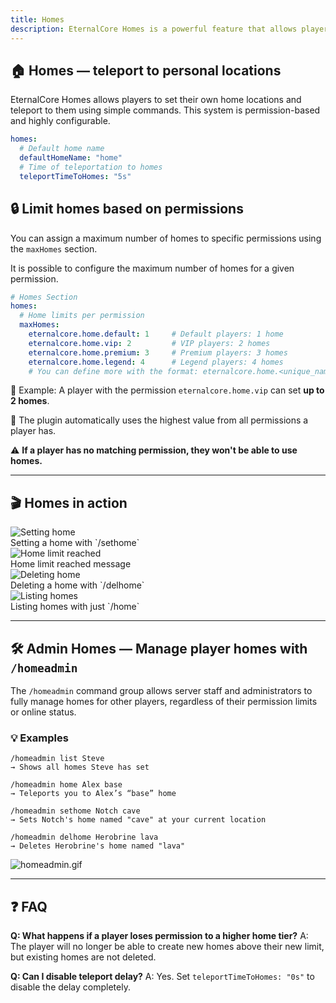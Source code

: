 ```yaml
---
title: Homes
description: EternalCore Homes is a powerful feature that allows players to set, manage, and teleport to custom home locations with optional permissions-based limits.
---
```


## 🏠 Homes — teleport to personal locations

EternalCore Homes allows players to set their own home locations and teleport to them using simple commands. This system is permission-based and highly configurable.

```yaml
homes:
  # Default home name
  defaultHomeName: "home"
  # Time of teleportation to homes
  teleportTimeToHomes: "5s"
```

## 🔒 Limit homes based on permissions

You can assign a maximum number of homes to specific permissions using the `maxHomes` section.

It is possible to configure the maximum number of homes for a given permission.

```yaml
# Homes Section
homes:
  # Home limits per permission
  maxHomes:
    eternalcore.home.default: 1     # Default players: 1 home
    eternalcore.home.vip: 2         # VIP players: 2 homes
    eternalcore.home.premium: 3     # Premium players: 3 homes
    eternalcore.home.legend: 4      # Legend players: 4 homes
    # You can define more with the format: eternalcore.home.<unique_name>
```

🎯 Example:
A player with the permission `eternalcore.home.vip` can set **up to 2 homes**.

📌 The plugin automatically uses the highest value from all permissions a player has.

⚠️ **If a player has no matching permission, they won't be able to use homes.**

---

## 🎬 Homes in action

<div className="grid grid-cols-1 md:grid-cols-2 gap-4 my-6">
  <div className="overflow-hidden">
    <img className="inline-block rounded-md shadow-sm my-4" src="/docs/eternalcore/homes/sethome.gif" alt="Setting home" />
    <div className="p-2 text-center text-sm font-medium bg-muted">Setting a home with `/sethome`</div>
  </div>

  <div className="overflow-hidden">
    <img className="inline-block rounded-md shadow-sm my-4" src="/docs/eternalcore/homes/home-limit-reached.gif" alt="Home limit reached" />
    <div className="p-2 text-center text-sm font-medium bg-muted">Home limit reached message</div>
  </div>

  <div className="overflow-hidden">
    <img className="inline-block rounded-md shadow-sm my-4" src="/docs/eternalcore/homes/delhome.gif" alt="Deleting home" />
    <div className="p-2 text-center text-sm font-medium bg-muted">Deleting a home with `/delhome`</div>
  </div>

  <div className="overflow-hidden">
    <img className="inline-block rounded-md shadow-sm my-4" src="/docs/eternalcore/homes/home-list.gif" alt="Listing homes" />
    <div className="p-2 text-center text-sm font-medium bg-muted">Listing homes with just `/home`</div>
  </div>
</div>

---

## 🛠️ Admin Homes — Manage player homes with `/homeadmin`

The `/homeadmin` command group allows server staff and administrators to fully manage homes for other players, regardless of their permission limits or online status.

### 💡 Examples

```text
/homeadmin list Steve
→ Shows all homes Steve has set

/homeadmin home Alex base
→ Teleports you to Alex’s “base” home

/homeadmin sethome Notch cave
→ Sets Notch's home named "cave" at your current location

/homeadmin delhome Herobrine lava
→ Deletes Herobrine's home named "lava"
```

![homeadmin.gif](/docs/eternalcore/homes/homeadmin.gif)

---

## ❓ FAQ

**Q: What happens if a player loses permission to a higher home tier?**
A: The player will no longer be able to create new homes above their new limit, but existing homes are not deleted.

**Q: Can I disable teleport delay?**
A: Yes. Set `teleportTimeToHomes: "0s"` to disable the delay completely.
